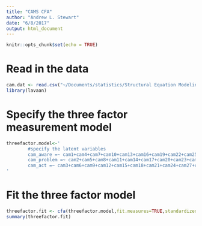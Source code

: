 ```yaml
---
title: "CAMS CFA"
author: "Andrew L. Stewart"
date: "6/8/2017"
output: html_document
---
```


```r
knitr::opts_chunk$set(echo = TRUE)
```

# Read in the data

```r
cam.dat <- read.csv("~/Documents/statistics/Structural Equation Modeling/CAMS CFA/CAMS 1 Expanded.csv",header=T,na.strings = "NA")
library(lavaan)
```

# Specify the three factor measurement model

```r
threefactor.model<-'
        #specify the latent variables
        cam_aware =~ cam1+cam4+cam7+cam10+cam13+cam16+cam19+cam22+cam25+cam28+cam31
        cam_problem =~ cam2+cam5+cam8+cam11+cam14+cam17+cam20+cam23+cam26+cam29+cam32
        cam_act =~ cam3+cam6+cam9+cam12+cam15+cam18+cam21+cam24+cam27+cam30+cam33
'
```

# Fit the three factor model

```r
threefactor.fit <- cfa(threefactor.model,fit.measures=TRUE,standardized=TRUE)
summary(threefactor.fit)
```